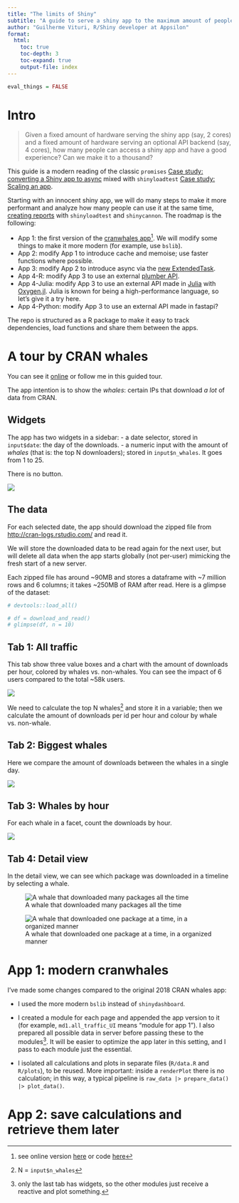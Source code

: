```yaml
---
title: "The limits of Shiny"
subtitle: "A guide to serve a shiny app to the maximum amount of people ever imagined"
author: "Guilherme Vituri, R/Shiny developer at Appsilon"
format: 
  html:
    toc: true
    toc-depth: 3
    toc-expand: true
    output-file: index
---
```


```r
eval_things = FALSE
```


# Intro

> Given a fixed amount of hardware serving the shiny app (say, 2 cores) and a fixed amount of hardware serving an optional API backend (say, 4 cores), how many people can access a shiny app and have a good experience? Can we make it to a thousand?

This guide is a modern reading of the classic `promises` [Case study: converting a Shiny app to async
](https://rstudio.github.io/promises/articles/promises_08_casestudy.html) mixed with `shinyloadtest` [Case study: Scaling an app
](https://rstudio.github.io/shinyloadtest/articles/case-study-scaling.html).

Starting with an innocent shiny app, we will do many steps to make it more performant and analyze how many people can use it at the same time, [creating reports](https://rstudio.github.io/shinyloadtest/articles/analyzing-load-test-logs.html) with `shinyloadtest` and `shinycannon`. The roadmap is the following:

- App 1: the first version of the [cranwhales app](https://rstudio.github.io/promises/articles/promises_08_casestudy.html)^[see online version [here](https://gallery.shinyapps.io/cranwhales/) or code [here](https://github.com/rstudio/cranwhales)]. We will modify some things to make it more modern (for example, use `bslib`).
- App 2: modify App 1 to introduce cache and memoise; use faster functions where possible.
- App 3: modify App 2 to introduce async via the [new ExtendedTask](https://rstudio.github.io/shiny/reference/ExtendedTask.html).
- App 4-R: modify App 3 to use an external [plumber API](https://www.rplumber.io/).
- App 4-Julia: modify App 3 to use an external API made in [Julia](https://julialang.org/) with [Oxygen.jl](https://oxygenframework.github.io/Oxygen.jl/stable/). Julia is known for being a high-performance language, so let's give it a try here.
- App 4-Python: modify App 3 to use an external API made in fastapi?

The repo is structured as a R package to make it easy to track dependencies, load functions and share them between the apps.

# A tour by CRAN whales

You can see it [online](https://gallery.shinyapps.io/cranwhales/) or follow me in this guided tour.

The app intention is to show the *whales*: certain IPs that download *a lot* of data from CRAN.


## Widgets

The app has two widgets in a sidebar: 
- a date selector, stored in `input$date`: the day of the downloads.
- a numeric input with the amount of *whales* (that is: the top N downloaders); stored in `input$n_whales`. It goes from 1 to 25.

There is no button.

![](images/app-filter.png)

## The data

For each selected date, the app should download the zipped file from [http://cran-logs.rstudio.com/](http://cran-logs.rstudio.com/) and read it. 

We will store the downloaded data to be read again for the next user, but will delete all data when the app starts globally (not per-user) mimicking the fresh start of a new server. 

Each zipped file has around ~90MB and stores a dataframe with ~7 million rows and 6 columns; it takes ~250MB of RAM after read. Here is a glimpse of the dataset:

```r
# devtools::load_all()
```


```r
# df = download_and_read()
# glimpse(df, n = 10)
```



## Tab 1: All traffic

This tab show three value boxes and a chart with the amount of downloads per hour, colored by whales vs. non-whales. You can see the impact of 6 users compared to the total ~58k users.

![](images/app-all_traffic.png)

We need to calculate the top N whales^[N = `input$n_whales`] and store it in a variable; then we calculate the amount of downloads per id per hour and colour by whale vs. non-whale.

## Tab 2: Biggest whales

Here we compare the amount of downloads between the whales in a single day.

![](images/app-biggest-whales.png)

## Tab 3: Whales by hour

For each whale in a facet, count the downloads by hour.

![](images/app-whales-by-hour.png)

## Tab 4: Detail view

In the detail view, we can see which package was downloaded in a timeline by selecting a whale.

![A whale that downloaded many packages all the time](images/app-detail-view1.png)

![A whale that downloaded one package at a time, in a organized manner](images/app-detail-view2.png)

# App 1: modern cranwhales

I've made some changes compared to the original 2018 CRAN whales app:

- I used the more modern `bslib` instead of `shinydashboard`.

- I created a module for each page and appended the app version to it (for example, `md1.all_traffic_UI` means "module for app 1"). I also prepared all possible data in server before passing these to the modules^[only the last tab has widgets, so the other modules just receive a reactive and plot something.]. It will be easier to optimize the app later in this setting, and I pass to each module just the essential.

- I isolated all calculations and plots in separate files (`R/data.R` and `R/plots`), to be reused. More important: inside a `renderPlot` there is no calculation; in this way, a typical pipeline is `raw_data |> prepare_data() |> plot_data()`.

# App 2: save calculations and retrieve them later

